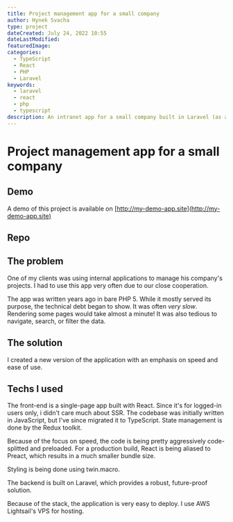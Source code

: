 ```yaml
---
title: Project management app for a small company
author: Hynek Svacha
type: project
dateCreated: July 24, 2022 10:55
dateLastModified:
featuredImage:
categories:
  - TypeScript
  - React
  - PHP
  - Laravel
keywords:
  - laravel
  - react
  - php
  - typescript
description: An intranet app for a small company built in Laravel (as a backend) and React (as a frontend) showcase.
---
```


<MacBookMockup />

# Project management app for a small company

<DevstackItem item="react" label="React" />
<DevstackItem item="redux" label="Redux" />
<DevstackItem item="tailwindcss" label="Tailwind" />
<DevstackItem item="laravel" label="Laravel" />
<DevstackItem item="mysql" label="MySQL" />
<DevstackItem item="aws" label="AWS Lightsail" />

## Demo
A demo of this project is available on [http://my-demo-app.site](http://my-demo-app.site)

## Repo

## The problem

One of my clients was using internal applications to manage his company's projects. I had to use this app very often due to our close cooperation.

The app was written years ago in bare PHP 5. While it mostly served its purpose, the technical debt began to show. It was often *very slow*. Rendering some pages would take almost a minute! It was also tedious to navigate, search, or filter the data.

## The solution

I created a new version of the application with an emphasis on speed and ease of use.

## Techs I used

The front-end is a single-page app built with React. Since it's for logged-in users only, i didn't care much about SSR. The codebase was initially written in JavaScript, but I've since migrated it to TypeScript. State management is done by the Redux toolkit.

Because of the focus on speed, the code is being pretty aggressively code-splitted and preloaded. For a production build, React is being aliased to Preact, which results in a much smaller bundle size.

Styling is being done using twin.macro.

The backend is built on Laravel, which provides a robust, future-proof solution.

Because of the stack, the application is very easy to deploy. I use AWS Lightsail's VPS for hosting.

